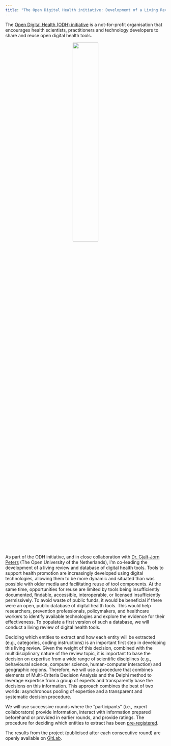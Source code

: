 ```yaml
---
title: "The Open Digital Health initiative: Development of a Living Review and Database of Digital Health Tools"
---
```

The <a href="https://opendigitalhealth.org/">Open Digital Health (ODH) initiative</a> is a not-for-profit organisation that encourages health scientists, practitioners and technology developers to share and reuse open digital health tools. 

<center>![](odh_directors.png){width=40%}</center><br>

As part of the ODH initiative, and in close collaboration with <a href="https://behaviorchange.eu/">Dr. Gjalt-Jorn Peters</a> (The Open University of the Netherlands), I'm co-leading the development of a living review and database of digital health tools. Tools to support health promotion are increasingly developed using digital technologies, allowing them to be more dynamic and situated than was possible with older media and facilitating reuse of tool components. At the same time, opportunities for reuse are limited by tools being insufficiently documented, findable, accessible, interoperable, or licensed insufficiently permissively. To avoid waste of public funds, it would be beneficial if there were an open, public database of digital health tools. This would help researchers, prevention professionals, policymakers, and healthcare workers to identify available technologies and explore the evidence for their effectiveness. To populate a first version of such a database, we will conduct a living review of digital health tools.

Deciding which entities to extract and how each entity will be extracted (e.g., categories, coding instructions) is an important first step in developing this living review. Given the weight of this decision, combined with the multidisciplinary nature of the review topic, it is important to base the decision on expertise from a wide range of scientific disciplines (e.g., behavioural science, computer science, human-computer interaction) and geographic regions. Therefore, we will use a procedure that combines elements of Multi-Criteria Decision Analysis and the Delphi method to leverage expertise from a group of experts and transparently base the decisions on this information. This approach combines the best of two worlds: asynchronous pooling of expertise and a transparent and systematic decision procedure.

We will use successive rounds where the “participants” (i.e., expert collaborators) provide information, interact with information prepared beforehand or provided in earlier rounds, and provide ratings. The procedure for deciding which entities to extract has been <a href="https://osf.io/wj5hz">pre-registered</a>.

The results from the project (publicised after each consecutive round) are openly available on <a href="https://opendigitalhealth.gitlab.io/open-digital-health-living-review-protocol-development-procedure/">GitLab</a>.


